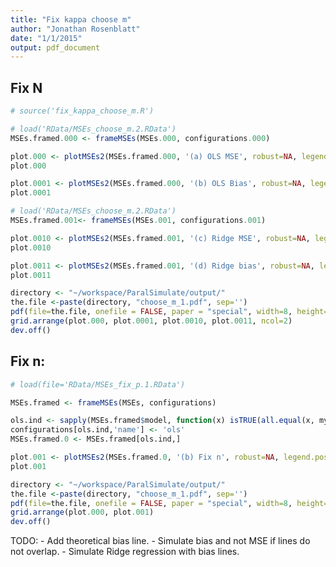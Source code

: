 ```yaml
---
title: "Fix kappa choose m"
author: "Jonathan Rosenblatt"
date: "1/1/2015"
output: pdf_document
---
```

## Fix N

```r
# source('fix_kappa_choose_m.R')

```



```r
# load('RData/MSEs_choose_m.2.RData')
MSEs.framed.000 <- frameMSEs(MSEs.000, configurations.000)

plot.000 <- plotMSEs2(MSEs.framed.000, '(a) OLS MSE', robust=NA, legend.position='right', y.lim=c(-1,10), jitter=0, line=TRUE, fix='Np', center='MSE', bias.fixp = TRUE)
plot.000

plot.0001 <- plotMSEs2(MSEs.framed.000, '(b) OLS Bias', robust=NA, legend.position='right', y.lim=c(0,2), jitter=0, line=TRUE, fix='Np', center='bias')
plot.0001
```



```r
# load('RData/MSEs_choose_m.2.RData')
MSEs.framed.001<- frameMSEs(MSEs.001, configurations.001)

plot.0010 <- plotMSEs2(MSEs.framed.001, '(c) Ridge MSE', robust=NA, legend.position='right', y.lim=c(0,10), jitter=0, line=TRUE, fix='Np', center='MSE')
plot.0010

plot.0011 <- plotMSEs2(MSEs.framed.001, '(d) Ridge bias', robust=NA, legend.position='right', y.lim=c(0,2), jitter=0, line=TRUE, fix='Np', center='bias', bias.fixp = TRUE)
plot.0011
```


```r
directory <- "~/workspace/ParalSimulate/output/"
the.file <-paste(directory, "choose_m_1.pdf", sep='')
pdf(file=the.file, onefile = FALSE, paper = "special", width=8, height=8)
grid.arrange(plot.000, plot.0001, plot.0010, plot.0011, ncol=2)
dev.off()
```












## Fix n:
```r
# load(file='RData/MSEs_fix_p.1.RData') 

MSEs.framed <- frameMSEs(MSEs, configurations)

ols.ind <- sapply(MSEs.framed$model, function(x) isTRUE(all.equal(x, my.ols))) 
configurations[ols.ind,'name'] <- 'ols'
MSEs.framed.0 <- MSEs.framed[ols.ind,]
```

```r
plot.001 <- plotMSEs2(MSEs.framed.0, '(b) Fix n', robust=NA, legend.position='right', y.lim=c(0,3), jitter=0, line=TRUE, fix='n')
plot.001
```

```r
directory <- "~/workspace/ParalSimulate/output/"
the.file <-paste(directory, "choose_m_1.pdf", sep='')
pdf(file=the.file, onefile = FALSE, paper = "special", width=8, height=8)
grid.arrange(plot.000, plot.001)
dev.off()
```

TODO: 
- Add theoretical bias line.
- Simulate bias and not MSE if lines do not overlap.
- Simulate Ridge regression with bias lines.
